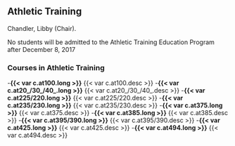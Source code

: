 ## Athletic Training

Chandler, Libby (Chair).

No students will be admitted to the Athletic Training Education Program after December 8, 2017

### Courses in Athletic Training
-**{{< var c.at100.long >}}**
{{< var c.at100.desc >}}
-**{{< var c.at20_/30_/40_.long >}}**
{{< var c.at20_/30_/40_.desc >}}
-**{{< var c.at225/220.long >}}**
{{< var c.at225/220.desc >}}
-**{{< var c.at235/230.long >}}**
{{< var c.at235/230.desc >}}
-**{{< var c.at375.long >}}**
{{< var c.at375.desc >}}
-**{{< var c.at385.long >}}**
{{< var c.at385.desc >}}
-**{{< var c.at395/390.long >}}**
{{< var c.at395/390.desc >}}
-**{{< var c.at425.long >}}**
{{< var c.at425.desc >}}
-**{{< var c.at494.long >}}**
{{< var c.at494.desc >}}
